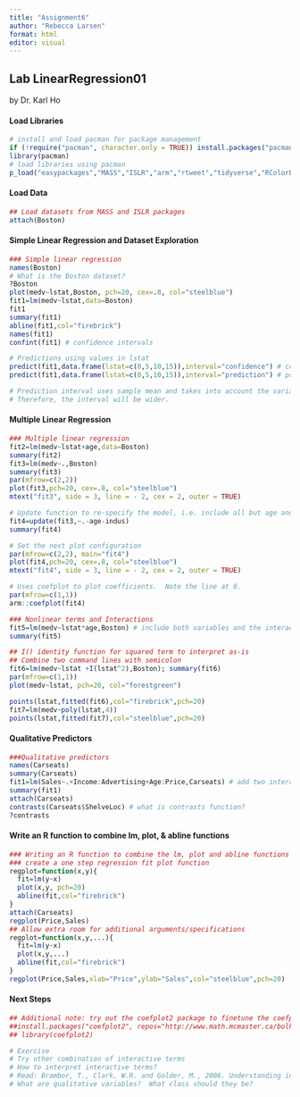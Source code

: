 ---
title: "Assignment6"
author: "Rebecca Larsen"
format: html
editor: visual
---

## Lab LinearRegression01

by Dr. Karl Ho

#### Load Libraries

```{r}
# install and load pacman for package management
if (!require("pacman", character.only = TRUE)) install.packages("pacman")
library(pacman)
# load libraries using pacman
p_load("easypackages","MASS","ISLR","arm","rtweet","tidyverse","RColorBrewer","tidytext","data.table","tidyr","coefplot2")

```

#### Load Data

```{r}
## Load datasets from MASS and ISLR packages
attach(Boston)

```

#### Simple Linear Regression and Dataset Exploration

```{r}
### Simple linear regression
names(Boston)
# What is the Boston dataset?
?Boston
plot(medv~lstat,Boston, pch=20, cex=.8, col="steelblue")
fit1=lm(medv~lstat,data=Boston)
fit1
summary(fit1)
abline(fit1,col="firebrick")
names(fit1)
confint(fit1) # confidence intervals

# Predictions using values in lstat
predict(fit1,data.frame(lstat=c(0,5,10,15)),interval="confidence") # confidence intervals
predict(fit1,data.frame(lstat=c(0,5,10,15)),interval="prediction") # prediction intervals

# Prediction interval uses sample mean and takes into account the variability of the estimators for μ and σ.
# Therefore, the interval will be wider.
```

#### Multiple Linear Regression

```{r}
### Multiple linear regression
fit2=lm(medv~lstat+age,data=Boston)
summary(fit2)
fit3=lm(medv~.,Boston)
summary(fit3)
par(mfrow=c(2,2))
plot(fit3,pch=20, cex=.8, col="steelblue")
mtext("fit3", side = 3, line = - 2, cex = 2, outer = TRUE)

# Update function to re-specify the model, i.e. include all but age and indus variables
fit4=update(fit3,~.-age-indus)
summary(fit4)

# Set the next plot configuration
par(mfrow=c(2,2), main="fit4")
plot(fit4,pch=20, cex=.8, col="steelblue")
mtext("fit4", side = 3, line = - 2, cex = 2, outer = TRUE)

# Uses coefplot to plot coefficients.  Note the line at 0.
par(mfrow=c(1,1))
arm::coefplot(fit4)

### Nonlinear terms and Interactions
fit5=lm(medv~lstat*age,Boston) # include both variables and the interaction term x1:x2
summary(fit5)

## I() identity function for squared term to interpret as-is
## Combine two command lines with semicolon
fit6=lm(medv~lstat +I(lstat^2),Boston); summary(fit6)
par(mfrow=c(1,1))
plot(medv~lstat, pch=20, col="forestgreen")

points(lstat,fitted(fit6),col="firebrick",pch=20)
fit7=lm(medv~poly(lstat,4))
points(lstat,fitted(fit7),col="steelblue",pch=20)


```

#### Qualitative Predictors

```{r}
###Qualitative predictors
names(Carseats)
summary(Carseats)
fit1=lm(Sales~.+Income:Advertising+Age:Price,Carseats) # add two interaction terms
summary(fit1)
attach(Carseats)
contrasts(Carseats$ShelveLoc) # what is contrasts function?
?contrasts

```

#### Write an R function to combine lm, plot, & abline functions

```{r}
### Writing an R function to combine the lm, plot and abline functions to 
### create a one step regression fit plot function
regplot=function(x,y){
  fit=lm(y~x)
  plot(x,y, pch=20)
  abline(fit,col="firebrick")
}
attach(Carseats)
regplot(Price,Sales)
## Allow extra room for additional arguments/specifications
regplot=function(x,y,...){
  fit=lm(y~x)
  plot(x,y,...)
  abline(fit,col="firebrick")
}
regplot(Price,Sales,xlab="Price",ylab="Sales",col="steelblue",pch=20)

```

#### Next Steps

```{r}
## Additional note: try out the coefplot2 package to finetune the coefplots
##install.packages("coefplot2", repos="http://www.math.mcmaster.ca/bolker/R", type="source")
## library(coefplot2)

# Exercise 
# Try other combination of interactive terms
# How to interpret interactive terms?
# Read: Brambor, T., Clark, W.R. and Golder, M., 2006. Understanding interaction models: Improving empirical analyses. Political analysis, 14(1), pp.63-82.
# What are qualitative variables?  What class should they be? 
```
